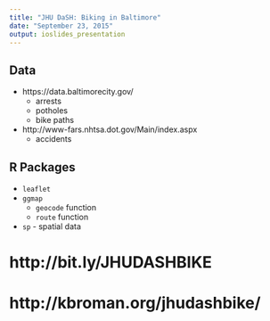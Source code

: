 ```yaml
---
title: "JHU DaSH: Biking in Baltimore"
date: "September 23, 2015"
output: ioslides_presentation
---
```


## Data

- https://data.baltimorecity.gov/
    - arrests
    - potholes
    - bike paths
- http://www-fars.nhtsa.dot.gov/Main/index.aspx
    - accidents

## R Packages

- `leaflet`
- `ggmap`
    - `geocode` function
    - `route` function
- `sp` - spatial data

# http://bit.ly/JHUDASHBIKE

# http://kbroman.org/jhudashbike/
